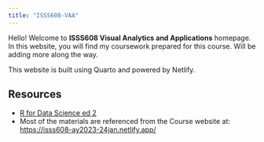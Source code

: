 ```yaml
---
title: "ISSS608-VAA"
---
```


Hello! Welcome to **ISSS608 Visual Analytics and Applications** homepage. In this website, you will find my coursework prepared for this course. Will be adding more along the way.

This website is built using Quarto and powered by Netlify.

## Resources

-   [R for Data Science ed 2](https://r4ds.hadley.nz)
-   Most of the materials are referenced from the Course website at: <https://isss608-ay2023-24jan.netlify.app/>
